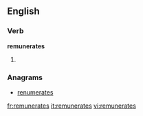 ==English==

===Verb===
'''remunerates'''

# {{third-person singular of|[[remunerate]]}}

===Anagrams===
* [[renumerates#English|renumerates]]

[[fr:remunerates]]
[[it:remunerates]]
[[vi:remunerates]]